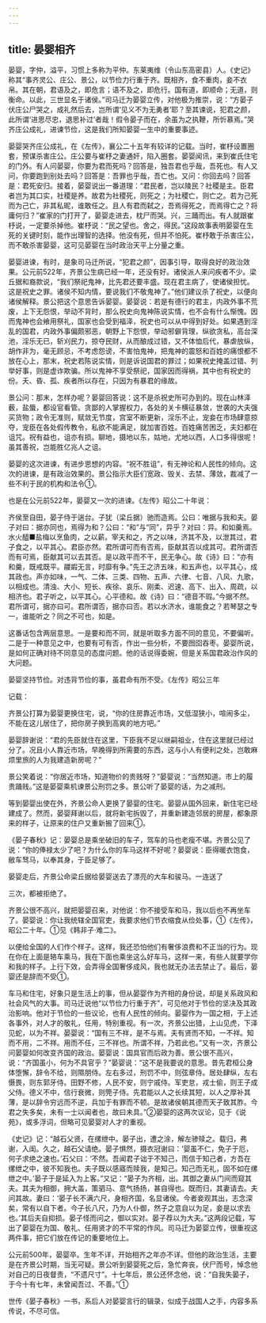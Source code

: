 ```yaml
---
---
---
```

title: 晏婴相齐
---



晏婴，字仲，溢平，习惯上多称为平仲。东莱夷维（令山东高密县）人。《史记》称其“事齐灵公、庄公、景公，以节俭力行重于齐。既相齐，食不重肉，妾不衣帛。其在朝，君语及之，即危言；语不及之，即危行。国有道，即顺命；无道，则衡命。以此，三世显名于诸侯。”司马迁为晏婴立传，对他极为推崇，说：“方晏子伏庄公尸哭之，成礼然后去，岂所谓‘见义不为无勇者’耶？至其谏说，犯君之颜，此所谓‘进思尽忠，退思补过’者哉！假令晏子而在，余虽为之执鞭，所忻慕焉。”哭齐庄公成礼，进谏节俭，这是我们所知晏婴一生中的重要事迹。

晏婴哭齐庄公成礼，在《左传》，襄公二十五年有较详的记载。当时，崔杼设置圈套，预谋杀害庄公。庄公要与崔杼之妻通奸，陷入圈套。晏婴闻讯，来到崔氏住宅的门外。有人问晏婴，你要为君而死吗？回答是，独吾君也乎哉，吾死也。有人又问，你要跑到别处去吗？回答是：吾罪也乎哉，吾亡也。又问：你回去吗？回答是：君死安归。接着，晏婴说出一番道理：“君民者，岂以陵民？社稷是主。臣君者岂为其口实，社稷是养。故君为社稷死，则死之；为社稷亡，则亡之。若为己死而为己亡，非其私昵，谁敢任之。且人有君而弑之，吾焉得死之，而焉得亡之？将庸何归？”崔家的门打开了，晏婴走进去，枕尸而哭。兴，三踊而出。有人就跟崔杼说，一定要杀掉他。崔杼说：“民之望也。舍之，得民。”这段故事表明晏婴在生死的关键时刻，能作出理智的选择。他没有死，但并不怕死。崔杼敢于杀害庄公，而不敢杀害晏婴，这可见晏婴在当时政治天平上分量之重。

晏婴进谏，有时，是象司马迁所说，“犯君之颜”，因事引导，取得良好的政治效果。公元前522年，齐景公生病已经一年，还没有好。诸侯派人来问疾者不少。梁丘据和裔款说，“我们祭祀鬼神，比先君还要丰盛。现在君主病了，使诸侯担忧。这是祝史之罪。诸侯不知内情，要说我们不敬鬼神了。”他们建议杀了祝史，以便向诸侯解释。景公把这个意思告诉晏婴。晏婴说：若是有德行的君主，内政外事不荒废，上下无怨恨，举动不背时，那么祝史向鬼神陈说实情，也不会有什么惭愧。因而鬼神也会飨用祭礼，国家也会受到福泽，祝史也可以从中得到好处。如果遇到淫乱的国君，内政外事偏颇邪恶，朝野上下怨恨，举动邪僻背理，纵欲贪私，高台深池，淫乐无已，斩刈民力，掠夺民财，从而酿成过错，又不体恤后代，暴虐放纵，胡作非为，毫无顾忌，不考虑怨谤，不害怕鬼神，把鬼神的震怒和百姓的痛恨都不放在心上，那末，祝史若陈说实情，则是诉说国君的罪过；如果祝史掩盖过错、列举好事，则是虚诈欺骗。所以鬼神不享受祭祀，国家因而得祸，其中也有祝史的份。夭、昏、孤、疾者所以存在，只因为有暴君的缘故。

景公问：那末，怎样办呢？晏婴回答说：这不是杀祝史所可办到的。现在山林泽薮，盐蜃，都设官看管。贪鄙的人掌握权力，各处的关卡横征暴敛，世袭的大夫强买货物；政令无准则，赋敛无节度，宫室不断更新，淫乐不止，宠妾在市场肆意掠夺，宠臣在各处假传教令，私欲不能满足，就加害百姓。百姓痛苦困乏，夫妇都在诅咒。祝有益也，诅亦有损。聊地，摄地以东，姑地，尤地以西，人口多得很呢！虽其善祝，岂能胜亿兆人之诅。

晏婴的这次进谏，有进步思想的内容。“祝不胜诅”，有无神论和人民性的倾向。这次的进谏，是有政治效果的。景公指示大臣们宽政、毁关、去禁、薄敛，裁减了一些不利于民的机构和法令①。

也是在公元前522年，晏婴又一次的进谏。《左传》昭公二十年说：

齐侯至自田，晏子侍于遄台。子犹（梁丘据）驰而造焉。公曰：唯据与我和夫。晏子对曰：据亦同也，焉得为和？公曰：“和”与“同”，异乎？对曰：异。和如羹焉。水火醯■盐梅以烹鱼肉，之以薪。宰夫和之，齐之以味，济其不及，以泄其过，君子食之，以平其心。君臣亦然。君所谓可而有否焉，臣献其否以成其可。君所谓否而有可焉，臣献其可以去其否。是以政平而不干，民无争心。故《诗》曰：“亦有和羹，既戒既平。鬷嘏无言，时靡有争。”先王之济五味，和五声也，以平其心，成其政也。声亦如味，一气、二体、三类、四物、五声、六律、七音、八风、九歌，以相成也。清浊、大小、短长、疾徐、哀乐、刚柔、迟速、高下、出入、周疏，以相济也。君子听之，以平其心。心平德和。故《诗》曰：“德音不瑕。”今据不然。君所谓可，据亦曰可。君所谓否，据亦曰否。若以水济水，谁能食之？若琴瑟之专一，谁能听之？同之不可也，如是。

这番话包含两层意思。一是要和而不同，就是听取多方面不同的意见，不要偏听。二是于一种意见之中，也要有可有否，作出一些分析，不要囫囵吞枣。晏婴所说，是如何正确对待不同意见的态度问题。他的话说得委婉，但是关系国君政治作风的大问题。

晏婴坚持节俭。对违背节俭的事，虽君命有所不受。《左传》昭公三年

记载：

齐景公打算为晏婴更换住宅，说，“你的住房靠近市场，又低湿狭小，喧闹多尘，不能在这儿居住了，把你房子换到高爽的地方吧。”

晏婴辞谢说：“君的先臣就住在这里，下臣我不足以继嗣祖业，住在这里就已经过分了。况且小人靠近市场，早晚得到所需要的东西，这与小人有便利之处，岂敢麻烦里旅的人为我建造新房呢？”

景公笑着说：“你居近市场，知道物价的贵贱呀？”晏婴说：“当然知道。市上的履贵踊贱。”这是晏婴乘机谏景公刑罚之多。景公听了晏婴的话，为之减刑。

等到晏婴出使在外，齐景公命人更换了晏婴的住宅。晏婴从国外回来，新住宅已经建成了。然而，晏婴拜谢以后，就将新宅拆毁了，并重新建造邻居的房屋，都象原来的样子，让原来的住户又重新搬了回来①。

《晏子春秋》记：晏婴总是乘坐破旧的车子，驾车的马也老瘦不堪。齐景公见了说：“你的俸禄太少了吧？为什么你的车马这样不好呢？晏婴说：臣得暖衣饱食，敝车驽马，以奉其身，于臣足够了。

晏婴走后，齐景公命梁丘据给晏婴送去了漂亮的大车和骏马。一连送了

三次，都被拒绝了。

齐景公很不高兴，就把晏婴召来，对他说：你不接受车和马，我以后也不再坐车了。晏婴说：你让我统辖全国官吏，我要求他们节衣缩食从俭处事，①《左传》，昭公二十年。①见《韩非子·难二》。

以便给全国的人们作个样子。这样，我还恐怕他们有奢侈浪费和不正当的行为。现在你在上面是辂车乘马，我在下面也乘坐这么好车马，这样一来，有些人就要学你和我的样子。上行下效，会弄得全国奢侈成风，我也就无办法去禁止了。最后，晏婴还是辞而不受①。

车马和住宅，好象只是生活上的事，但从晏婴作为齐相的身份说，却是关系政风和社会风气的大事。司马迁说他“以节俭力行重于齐”，可见他对于节俭的坚决及其政治影响。他对于节俭的一些议论，也有人民性的倾向。晏婴作为一国之相，于上述各事外，对人才的敬礼，任用，特别重视。有一次，齐景公出猎，上山见虎，下泽见蛇，以为不祥。晏婴说：“国有三不祥，是不与焉。夫有贤而不知，一不祥。知而不用，二不祥。用而不任，三不祥也。所谓不祥，乃若此也。”又有一次，齐景公问晏婴如何改变齐国的政治。晏婴说：国具官而后政为善。景公很不高兴，说：“齐国虽小，何为不具官乎？”晏婴说：“这不是我要说的意思。昔先君桓公身体堕懈，辞令不给，则隰朋侍。左右多过，刑罚不中，则弦章侍。居处肆纵，左右慑畏，则东郭牙侍。田野不修，人民不安，则宁戚侍。军吏怠，戎士偷，则王子成父侍。德义不中，信行衰微，则筦子侍。先君能以人之长续其短，以人之厚补其薄，是以辞令穷远而不逆，兵加于有罪而不顿。是故诸侯朝其德而天子致其胙。今君之失多矣，未有一士以闻者也，故曰未具。”②晏婴的这两次议论，见于《说苑》，或多浮词，但略可见晏婴对人才的重视。

《史记》记：“越石父贤，在缧绁中。晏子出，遭之涂，解左骖赎之。载归，弗谢，入闺。久之，越石父请绝。晏子惧然，摄衣冠谢曰：‘婴虽不仁，免子于厄，何子求绝之速也。’石父曰：‘不然。吾闻君子诎于不知己，而信于知己者，方吾在缧绁之中，彼不知我也。夫子既以感寤而赎我，是知己。知己而无礼，固不如在缧绁之中。’晏子于是延入为上客。”又记：“晏子为齐相，出。其御之妻从门间而窥其夫。其夫为相御，拥大盖，策驷马、意气扬扬，甚自得也。既而归，其妻请去。夫问其故。妻曰：‘晏子长不满六尺，身相齐国，名显诸侯。今者妾观其出，志念深矣，常有以自下者。今子长八尺，乃为人仆御，然子之意自以为足，妾是以求去也。’其后夫自抑损。晏子怪而问之，御以实对。晏子荐以为大夫。”这两段记载，写出了晏婴在为国、敬礼、任用贤才的不平常的作风。司马迁为晏婴立传，很重视这两件事，把它们放在传记的重要地位上。

公元前500年，晏婴卒。生年不详，开始相齐之年亦不详。但他的政治生活，主要是在齐景公时期，当无可疑。景公听到晏婴死之后，急忙奔丧，伏尸而号，悼念他对自己的日夜督责，“不遗尺寸”。十七年后，景公还怀念他，说：“自我失晏子，于今十有七年，未曾闻吾过、不善。”①

世传《晏子春秋》一书，系后人对晏婴言行的辑录，似成于战国人之手，内容多系传说，不尽可信。